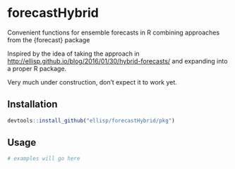 # forecastHybrid
Convenient functions for ensemble forecasts in R combining approaches from the {forecast} package


Inspired by the idea of taking the approach in 
[http://ellisp.github.io/blog/2016/01/30/hybrid-forecasts/](http://ellisp.github.io/blog/2016/01/30/hybrid-forecasts/)
and expanding into a proper R package.

Very much under construction, don't expect it to work yet.

## Installation

```r
devtools::install_github("ellisp/forecastHybrid/pkg")
```


## Usage

```r
# examples will go here
```

